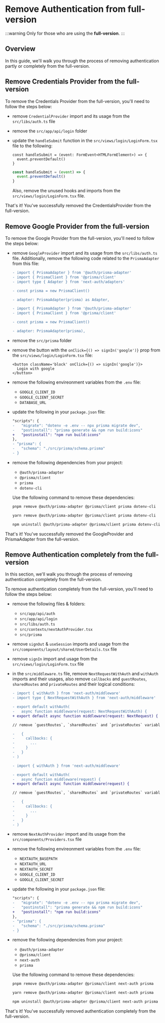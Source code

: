 # Remove Authentication from full-version


:::warning
Only for those who are using the **full-version**.
:::

## Overview

In this guide, we'll walk you through the process of removing authentication partly or completely from the full-version.

## Remove Credentials Provider from the full-version

To remove the Credentials Provider from the full-version, you'll need to follow the steps below:

- remove `CredentialProvider` import and its usage from the `src/libs/auth.ts` file
- remove the `src/app/api/login` folder
- update the `handleSubmit` function in the `src/views/login/LoginForm.tsx` file to the following:

  <Tabs>
  <TabItem value="TS">

  ```tsx title="src/views/login/LoginForm.tsx"
  const handleSubmit = (event: FormEvent<HTMLFormElement>) => {
    event.preventDefault()
  }
  ```

  </TabItem>
  <TabItem value="JS">

  ```js title="src/views/login/LoginForm.js"
  const handleSubmit = (event) => {
    event.preventDefault()
  }
  ```

  </TabItem>
  </Tabs>

  Also, remove the unused hooks and imports from the `src/views/login/LoginForm.tsx` file.

That's it! You've successfully removed the CredentialsProvider from the full-version.

## Remove Google Provider from the full-version

To remove the Google Provider from the full-version, you'll need to follow the steps below:

- remove `GoogleProvider` import and its usage from the `src/libs/auth.ts` file. Additionally, remove the following code related to the `PrismaAdapter` from this file:

  <Tabs>
  <TabItem value="TS">

  ```diff title="src/libs/auth.ts"
  - import { PrismaAdapter } from '@auth/prisma-adapter'
  - import { PrismaClient } from '@prisma/client'
  - import type { Adapter } from 'next-auth/adapters'

  - const prisma = new PrismaClient()

  - adapter: PrismaAdapter(prisma) as Adapter,
  ```

  </TabItem>
  <TabItem value="JS">

  ```diff title="src/libs/auth.js"
  - import { PrismaAdapter } from '@auth/prisma-adapter'
  - import { PrismaClient } from '@prisma/client'

  - const prisma = new PrismaClient()

  - adapter: PrismaAdapter(prisma),
  ```

  </TabItem>
  </Tabs>

- remove the `src/prisma` folder
- remove the button with the `onClick={() => signIn('google')}` prop from the `src/views/login/LoginForm.tsx` file:

  ```tsx title="src/views/login/LoginForm.tsx"
  <button className='block' onClick={() => signIn('google')}>
    Login with google
  </button>
  ```

- remove the following envireonment variables from the `.env` file:

  - `GOOGLE_CLIENT_ID`
  - `GOOGLE_CLIENT_SECRET`
  - `DATABASE_URL`

- update the following in your `package.json` file:

  ```diff
  "scripts": {
  -   "migrate": "dotenv -e .env -- npx prisma migrate dev",
  -   "postinstall": "prisma generate && npm run build:icons"
  +   "postinstall": "npm run build:icons"
  },
  - "prisma": {
  -   "schema": "./src/prisma/schema.prisma"
  - }
  ```

- remove the following dependencies from your project:

  - `@auth/prisma-adapter`
  - `@prisma/client`
  - `prisma`
  - `dotenv-cli`

  Use the following command to remove these dependencies:

  <Tabs>
  <TabItem value="pnpm">

  ```bash
  pnpm remove @auth/prisma-adapter @prisma/client prisma dotenv-cli
  ```

  </TabItem>
  <TabItem value="yarn">

  ```bash
  yarn remove @auth/prisma-adapter @prisma/client prisma dotenv-cli
  ```

  </TabItem>
  <TabItem value="npm">

  ```bash
  npm uninstall @auth/prisma-adapter @prisma/client prisma dotenv-cli
  ```

  </TabItem>
  </Tabs>

That's it! You've successfully removed the GoogleProvider and PrismaAdapter from the full-version.

## Remove Authentication completely from the full-version

In this section, we'll walk you through the process of removing authentication completely from the full-version.

To remove authentication completely from the full-version, you'll need to follow the steps below:

- remove the following files & folders:

  - `src/app/api/auth`
  - `src/app/api/login`
  - `src/libs/auth.ts`
  - `src/contexts/nextAuthProvider.tsx`
  - `src/prisma`

- remove `signOut` & `useSession` imports and usage from the `src/components/layout/shared/UserDetails.tsx` file
- remove `signIn` import and usage from the `src/views/login/LoginForm.tsx` file
- in the `src/middleware.ts` file, remove `NextRequestWithAuth` and `withAuth` imports and their usages, also remove `callbacks` and `guestRoutes`, `sharedRoutes` and `privateRoutes` and their logical conditions:

  <Tabs>
  <TabItem value="TS">

  ```diff title="src/middleware.ts"
  - import { withAuth } from 'next-auth/middleware'
  - import type { NextRequestWithAuth } from 'next-auth/middleware'

  - export default withAuth(
  -   async function middleware(request: NextRequestWithAuth) {
  + export default async function middleware(request: NextRequest) {

  // remove `guestRoutes`, `sharedRoutes` and `privateRoutes` variables and their logical conditions

  -   {
  -     callbacks: {
  -       ...
  -     }
  -   }
  - )
  ```

  </TabItem>
  <TabItem value="JS">

  ```diff title="src/middleware.js"
  - import { withAuth } from 'next-auth/middleware'

  - export default withAuth(
  -   async function middleware(request) {
  + export default async function middleware(request) {

  // remove `guestRoutes`, `sharedRoutes` and `privateRoutes` variable and their logical conditions

  -   {
  -     callbacks: {
  -       ...
  -     }
  -   }
  - )
  ```

  </TabItem>
  </Tabs>

- remove `NextAuthProvider` import and its usage from the `src/components/Providers.tsx` file
- remove the following envireonment variables from the `.env` file:

  - `NEXTAUTH_BASEPATH`
  - `NEXTAUTH_URL`
  - `NEXTAUTH_SECRET`
  - `GOOGLE_CLIENT_ID`
  - `GOOGLE_CLIENT_SECRET`

- update the following in your `package.json` file:

  ```diff
  "scripts": {
  -   "migrate": "dotenv -e .env -- npx prisma migrate dev",
  -   "postinstall": "prisma generate && npm run build:icons"
  +   "postinstall": "npm run build:icons"
  },
  - "prisma": {
  -   "schema": "./src/prisma/schema.prisma"
  - }
  ```

- remove the following dependencies from your project:

  - `@auth/prisma-adapter`
  - `@prisma/client`
  - `next-auth`
  - `prisma`

  Use the following command to remove these dependencies:

  <Tabs>
  <TabItem value="pnpm">

  ```bash
  pnpm remove @auth/prisma-adapter @prisma/client next-auth prisma
  ```

  </TabItem>
  <TabItem value="yarn">

  ```bash
  yarn remove @auth/prisma-adapter @prisma/client next-auth prisma
  ```

  </TabItem>
  <TabItem value="npm">

  ```bash
  npm uninstall @auth/prisma-adapter @prisma/client next-auth prisma
  ```

  </TabItem>
  </Tabs>

That's it! You've successfully removed authentication completely from the full-version.
